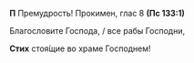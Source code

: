 **П** Премудрость! Прокимен, глас 8 **(Пс 133:1)**

Благословите Господа, / все рабы Господни,

**Стих** стоя́щие во храме Господнем!
